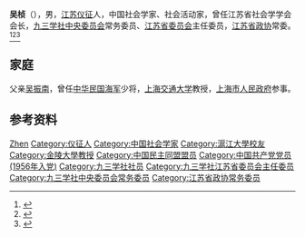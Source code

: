 '''吴桢'''（{{bd|1911年||2003年|6月30日}}），男，[[江苏|江苏]][[仪征|仪征]]人，中国社会学家、社会活动家，曾任江苏省社会学学会会长，[[九三学社中央委员会|九三学社中央委员会]]常务委员、[[九三学社江苏省委员会|江苏省委员会]]主任委员，[[江苏省政协|江苏省政协]]常委。<ref>{{Cite book|title=中华人民共和国职官志|author=何虎生, 李耀东, 向常福主编|publisher=中国社会出版社|year=2003|isbn=9787800883934|location=北京|pages=}}</ref><ref>{{Cite journal|url=https://kns.cnki.net/KCMS/detail/detail.aspx?dbcode=CJFQ&dbname=CJFDLAST2018&filename=HDLS201803003&uid=WEEvREdxOWJmbC9oM1NjYkZCcDMwV25ad1JQZmtFSDJCL1VycFJRc3hBdG0=$R1yZ0H6jyaa0en3RxVUd8df-oHi7XMMDo7mtKT6mSmEvTuk11l2gFA!!&v=MDcxODBGckNVUjdxZmIrZHZGeWpuVzc3SUxTbkhmYkc0SDluTXJJOUZaNFI4ZVgxTHV4WVM3RGgxVDNxVHJXTTE=|title=社工的一生:吴桢对民国时期及改革开放后社会工作专业的贡献|author=王春霞|year=2018|issue=03|issn=1008-7672|journal=华东理工大学学报(社会科学版)|doi=}}</ref><ref>{{Cite book|title=辛亥以来人物年里录|author=邵延淼主编|publisher=江苏教育出版社|year=1994|isbn=7534320763|location=南京|pages=}}</ref>

== 家庭 ==
父亲[[吴振南|吴振南]]，曾任[[中华民国海军|中华民国海军]]少将，[[上海交通大学|上海交通大学]]教授，[[上海市人民政府|上海市人民政府]]参事。

== 参考资料 ==
{{reflist}}

{{中国人物小作品}}
{{Navboxes 
| title  = 吴桢在[[九三学社|九三学社]]的职务
| list1  =
{{九三学社第五届中央委员会}}
{{九三学社第六届中央委员会}}
{{九三学社第七届中央委员会}}
{{九三学社第八届中央委员会}}
}}

{{Authority control}}
{{DEFAULTSORT:Wu吴}}
[[Category:吴姓|Zhen]]
[[Category:仪征人|Category:仪征人]]
[[Category:中国社会学家|Category:中国社会学家]]
[[Category:滬江大學校友|Category:滬江大學校友]]
[[Category:金陵大學教授|Category:金陵大學教授]]
[[Category:中国民主同盟盟员|Category:中国民主同盟盟员]]
[[Category:中国共产党党员_(1956年入党)|Category:中国共产党党员 (1956年入党)]]
[[Category:九三学社社员|Category:九三学社社员]]
[[Category:九三学社江苏省委员会主任委员|Category:九三学社江苏省委员会主任委员]]
[[Category:九三学社中央委员会常务委员|Category:九三学社中央委员会常务委员]]
[[Category:江苏省政协常务委员|Category:江苏省政协常务委员]]